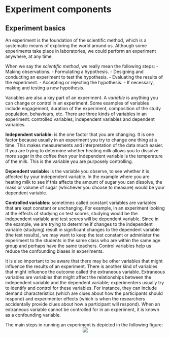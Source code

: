 # Experiment components

## Experiment basics

An experiment is the foundation of the scientific method, which is a systematic means of exploring the world around us. Although some experiments take place in laboratories, we could perform an experiment anywhere, at any time.

When we say the _scientific method_, we really mean the following steps: 
- Making observations.
- Formulating a hypothesis.
- Designing and conducting an experiment to test the hypothesis.
- Evaluating the results of the experiment.
- Accepting or rejecting the hypothesis.
- If necessary, making and testing a new hypothesis.

Variables are also a key part of an experiment. A _variable_ is anything you can change or control in an experiment. Some examples of variables include engagement, duration of the experiment, composition of the study population, behaviours, etc. There are three kinds of variables in an experiment: controlled variables, independent variables and dependent variables.

**Independent variable:** is the one factor that you are changing. It is one factor because usually in an experiment you try to change one thing at a time. This makes measurements and interpretation of the data much easier. If you are trying to determine whether heating milk allows you to dissolve more sugar in the coffee then your independent variable is the temperature of the milk. This is the variable you are purposely controlling.

**Dependent variable:** is the variable you observe, to see whether it is affected by your independent variable. In the example where you are heating milk to see if this affects the amount of sugar you can dissolve, the mass or volume of sugar (whichever you choose to measure) would be your dependent variable.

**Controlled variables:** sometimes called constant variables are variables that are kept constant or unchanging. For example, in an experiment looking at the effects of studying on test scores, studying would be the independent variable and test scores will be dependent variable. Since in the example, we are trying to determine if changes to the independent variable (studying) result in significant changes to the dependent variable (the test results), we may want to keep the test constant or administer the experiment to the students in the same class who are within the same age group and perhaps have the same teachers. Control variables help us reduce the confounding biases in experiments.


It is also important to be aware that there may be other variables that might influence the results of an experiment. There is another kind of variables that might influence the outcome called the extraneous variable. Extraneous variables are variables that might affect the relationships between the independent variable and the dependent variable; experimenters usually try to identify and control for these variables. For instance, they can include demand characteristics (which are clues about how the participants should respond) and experimenter effects (which is when the researchers accidentally provide clues about how a participant will respond). When an extraneous variable cannot be controlled for in an experiment, it is known as a confounding variable. 

The main steps in running an experiment is depicted in the following figure:
<center>
![](fig/running-experiment.png)
</center>

